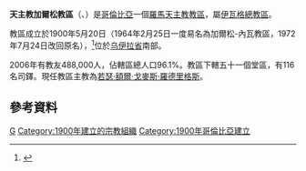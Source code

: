 {{Infobox Roman Catholic diocese
|jurisdiction     = 教區
|name            = 加爾松
 |latin= Dioecesis Garzonensis
|image =Escudo de la Diócesis de Garzón.svg
|caption = 教區紋章
 |location = [[哥倫比亞|哥倫比亞]]
|territory = [[乌伊拉省_(哥倫比亞)|乌伊拉省]]南部
|population = 488,000
|rite = [[罗马礼|罗马礼]]
|patron =
|province = 伊瓦格
|established = 1900年
|cathedral = 聖母無原罪主教座堂
|co-cathedral = 
|leadership = 主教
|website =[http://www.diocesisgarzon.com/ 官方網頁]
|pope = 
|patriarch=
|metropolitan =
|ordinary = 若瑟·彌額爾·戈麥斯·羅德里格斯
|coadjutor archbishop =
|coadjutor bishop =
|auxiliary =
|emeritus = }} 

'''天主教加爾松教區'''（{{lang-la|Dioecesis Garzonensis}}、{{lang-es|Diócesis de Garzón}}）是[[哥倫比亞|哥倫比亞]]一個[[羅馬天主教|羅馬天主教]][[教區|教區]]，屬[[天主教伊瓦格總教區|伊瓦格總教區]]。

教區成立於1900年5月20日（1964年2月25日一度易名為加爾松-內瓦教區，1972年7月24日改回原名），<ref>{{Cite web |url=http://www.diocesisgarzon.com/#!historia/c1caq |title=Historia |access-date=2014-03-28 |archive-url=https://web.archive.org/web/20130622190257/http://www.diocesisgarzon.com/#!historia/c1caq |archive-date=2013-06-22 |dead-url=yes }}</ref>位於[[乌伊拉省_(哥倫比亞)|乌伊拉省]]南部。

2006年有教友488,000人，佔轄區總人口96.1%。教區下轄五十一個堂區，有116名司鐸。現任教區主教為[[若瑟·額爾·戈麥斯·羅德里格斯|若瑟·額爾·戈麥斯·羅德里格斯]]。

==參考資料==
{{reflist}}

{{哥倫比亞天主教教區}}

{{DEFAULTSORT:Diócesis de Garzón}}
[[Category:哥倫比亞天主教教區|G]]
[[Category:1900年建立的宗教組織|Category:1900年建立的宗教組織]]
[[Category:1900年哥倫比亞建立|Category:1900年哥倫比亞建立]]